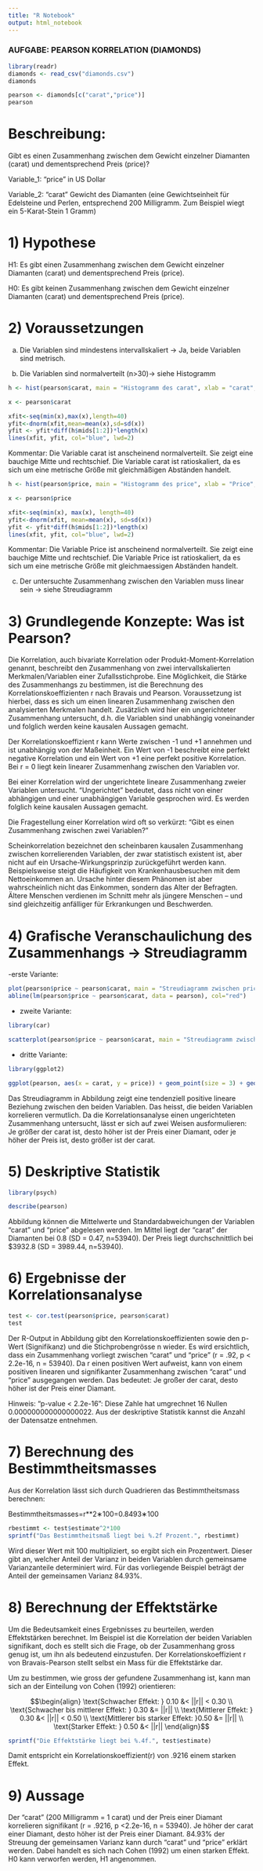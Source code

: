 ```yaml
---
title: "R Notebook"
output: html_notebook
---
```

### AUFGABE: PEARSON KORRELATION (DIAMONDS)

```r
library(readr)
diamonds <- read_csv("diamonds.csv")
diamonds
```

```r
pearson <- diamonds[c("carat","price")]
pearson
```

# Beschreibung:

Gibt es einen Zusammenhang zwischen dem Gewicht einzelner Diamanten (carat) und dementsprechend Preis (price)?

Variable_1: "price" in US Dollar

Variable_2: "carat" Gewicht des Diamanten (eine Gewichtseinheit für Edelsteine und Perlen, entsprechend 200                     Milligramm. Zum Beispiel wiegt ein 5-Karat-Stein 1 Gramm)

# 1) Hypothese

H1: Es gibt einen Zusammenhang zwischen dem Gewicht einzelner Diamanten (carat) und dementsprechend Preis (price).

H0: Es gibt keinen Zusammenhang zwischen dem Gewicht einzelner Diamanten (carat) und dementsprechend Preis (price).

# 2) Voraussetzungen

(a) Die Variablen sind mindestens intervallskaliert -> Ja, beide Variablen sind metrisch.

(b) Die Variablen sind normalverteilt (n>30)-> siehe Histogramm

```r
h <- hist(pearson$carat, main = "Histogramm des carat", xlab = "carat", ylab ="Anzahl", col = "salmon" ,breaks = 60)

x <- pearson$carat 

xfit<-seq(min(x),max(x),length=40)
yfit<-dnorm(xfit,mean=mean(x),sd=sd(x))
yfit <- yfit*diff(h$mids[1:2])*length(x)
lines(xfit, yfit, col="blue", lwd=2) 
```

Kommentar: Die Variable carat ist anscheinend normalverteilt. Sie zeigt eine bauchige Mitte und rechtschief. Die Variable carat ist ratioskaliert, da es sich um eine metrische Größe mit gleichmäßigen Abständen handelt.

```r
h <- hist(pearson$price, main = "Histogramm des price", xlab = "Price", ylab ="Anzahl", col = "lightblue" ,breaks = 60)

x <- pearson$price 

xfit<-seq(min(x), max(x), length=40)
yfit<-dnorm(xfit, mean=mean(x), sd=sd(x))
yfit <- yfit*diff(h$mids[1:2])*length(x)
lines(xfit, yfit, col="blue", lwd=2) 
```

Kommentar: Die Variable Price ist anscheinend normalverteilt. Sie zeigt eine bauchige Mitte und rechtschief. Die Variable Price ist ratioskaliert, da es sich um eine metrische Größe mit gleichmaessigen Abständen handelt.

(c) Der untersuchte Zusammenhang zwischen den Variablen muss linear sein -> siehe Streudiagramm

# 3) Grundlegende Konzepte: Was ist Pearson?

Die Korrelation, auch bivariate Korrelation oder Produkt-Moment-Korrelation genannt, beschreibt den Zusammenhang von zwei intervallskalierten Merkmalen/Variablen einer Zufallsstichprobe. Eine Möglichkeit, die Stärke des Zusammenhangs zu bestimmen, ist die Berechnung des Korrelationskoeffizienten r nach Bravais und Pearson. Voraussetzung ist hierbei, dass es sich um einen linearen Zusammenhang zwischen den analysierten Merkmalen handelt. Zusätzlich wird hier ein ungerichteter Zusammenhang untersucht, d.h. die Variablen sind unabhängig voneinander und folglich werden keine kausalen Aussagen gemacht.

Der Korrelationskoeffizient r kann Werte zwischen -1 und +1 annehmen und ist unabhängig von der Maßeinheit. Ein Wert von -1 beschreibt eine perfekt negative Korrelation und ein Wert von +1 eine perfekt positive Korrelation. Bei r = 0 liegt kein linearer Zusammenhang zwischen den Variablen vor.

Bei einer Korrelation wird der ungerichtete lineare Zusammenhang zweier Variablen untersucht. "Ungerichtet" bedeutet, dass nicht von einer abhängigen und einer unabhängigen Variable gesprochen wird. Es werden folglich keine kausalen Aussagen gemacht.

Die Fragestellung einer Korrelation wird oft so verkürzt:
"Gibt es einen Zusammenhang zwischen zwei Variablen?"

Scheinkorrelation bezeichnet den scheinbaren kausalen Zusammenhang zwischen korrelierenden Variablen, der zwar statistisch existent ist, aber nicht auf ein Ursache-Wirkungsprinzip zurückgeführt werden kann. Beispielsweise steigt die Häufigkeit von Krankenhausbesuchen mit dem Nettoeinkommen an. Ursache hinter diesem Phänomen ist aber wahrscheinlich nicht das Einkommen, sondern das Alter der Befragten. Ältere Menschen verdienen im Schnitt mehr als jüngere Menschen – und sind gleichzeitig anfälliger für Erkrankungen und Beschwerden.

# 4) Grafische Veranschaulichung des Zusammenhangs -> Streudiagramm

-erste Variante:
```r
plot(pearson$price ~ pearson$carat, main = "Streudiagramm zwischen price und carat", xlab = "carat", ylab= "price", col="blue")
abline(lm(pearson$price ~ pearson$carat, data = pearson), col="red")
```
- zweite Variante:
```r
library(car)
```
```r
scatterplot(pearson$price ~ pearson$carat, main = "Streudiagramm zwischen price und carat", xlab = "carat", ylab= "price")
```

- dritte Variante:
```r
library(ggplot2)
```
```r
ggplot(pearson, aes(x = carat, y = price)) + geom_point(size = 3) + geom_smooth(method = "lm", col = "red")
```
Das Streudiagramm in Abbildung zeigt eine tendenziell positive lineare Beziehung zwischen den beiden Variablen. Das heisst, die beiden Variablen korrelieren vermutlich. Da die Korrelationsanalyse einen ungerichteten Zusammenhang untersucht, lässt er sich auf zwei Weisen ausformulieren: Je größer der carat ist, desto höher ist der Preis einer Diamant, oder je höher der Preis ist, desto größer ist der carat.

# 5) Deskriptive Statistik
```r
library(psych)
```
```r
describe(pearson)
```
Abbildung können die Mittelwerte und Standardabweichungen der Variablen "carat" und "price" abgelesen werden. Im Mittel liegt der "carat" der Diamanten bei 0.8 (SD = 0.47, n=53940). Der Preis liegt durchschnittlich bei $3932.8 (SD = 3989.44, n=53940).

# 6) Ergebnisse der Korrelationsanalyse

```r
test <- cor.test(pearson$price, pearson$carat)
test
```
Der R-Output in Abbildung gibt den Korrelationskoeffizienten sowie den p-Wert (Signifikanz) und die Stichprobengrösse n wieder. Es wird ersichtlich, dass ein Zusammenhang vorliegt zwischen "carat" und "price" (r = .92, p < 2.2e-16, n = 53940). Da r einen positiven Wert aufweist, kann von einem positiven linearen und signifikanter Zusammenhang zwischen "carat" und "price" ausgegangen werden. Das bedeutet: Je großer der carat, desto höher ist der Preis einer Diamant.

Hinweis: “p-value < 2.2e-16”: Diese Zahle hat umgrechnet 16 Nullen 0.000000000000000022. Aus der deskriptive Statistik kannst die Anzahl der Datensatze entnehmen.

# 7) Berechnung des Bestimmtheitsmasses

Aus der Korrelation lässt sich durch Quadrieren das Bestimmtheitsmass berechnen:

Bestimmtheitsmasses=r**2∗100=0.8493∗100

```r
rbestimmt <- test$estimate^2*100
sprintf("Das Bestimmtheitsmaß liegt bei %.2f Prozent.", rbestimmt)
```

Wird dieser Wert mit 100 multipliziert, so ergibt sich ein Prozentwert. Dieser gibt an, welcher Anteil der Varianz in beiden Variablen durch gemeinsame Varianzanteile determiniert wird. Für das vorliegende Beispiel beträgt der Anteil der gemeinsamen Varianz 84.93%.

# 8) Berechnung der Effektstärke

Um die Bedeutsamkeit eines Ergebnisses zu beurteilen, werden Effektstärken berechnet. Im Beispiel ist die Korrelation der beiden Variablen signifikant, doch es stellt sich die Frage, ob der Zusammenhang gross genug ist, um ihn als bedeutend einzustufen. Der Korrelationskoeffizient r von Bravais-Pearson stellt selbst ein Mass für die Effektstärke dar.

Um zu bestimmen, wie gross der gefundene Zusammenhang ist, kann man sich an der Einteilung von Cohen (1992) orientieren:

$$\begin{align}
\text{Schwacher Effekt: } 0.10 &< ||r|| < 0.30             \\
\text{Schwacher bis mittlerer Effekt: } 0.30 &= ||r||      \\
\text{Mittlerer Effekt: } 0.30 &< ||r|| < 0.50             \\
\text{Mittlerer bis starker Effekt: }0.50 &= ||r||         \\
\text{Starker Effekt: } 0.50 &< ||r||        
\end{align}$$

```r
sprintf("Die Effektstärke liegt bei %.4f.", test$estimate)
```

Damit entspricht ein Korrelationskoeffizient(r) von .9216 einem starken Effekt.

# 9)  Aussage

Der "carat" (200 Milligramm = 1 carat) und der Preis einer Diamant korrelieren signifikant (r = .9216, p <2.2e-16, n = 53940). Je höher der carat einer Diamant, desto höher ist der Preis einer Diamant. 84.93% der Streuung der gemeinsamen Varianz kann durch "carat" und "price" erklärt werden. Dabei handelt es sich nach Cohen (1992) um einen starken Effekt. H0 kann verworfen werden, H1 angenommen.